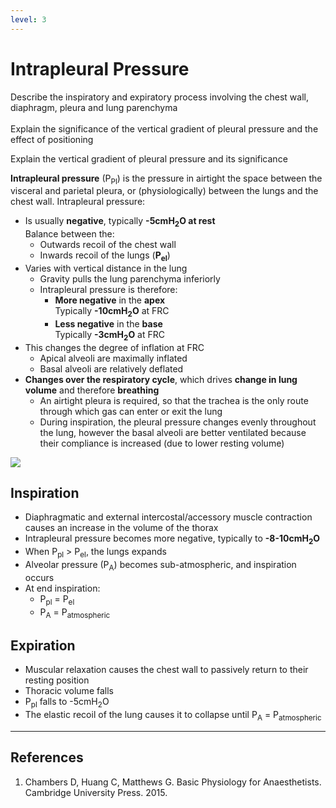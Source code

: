 ```yaml
---
level: 3
---
```


# Intrapleural Pressure

:::CICM
Describe the inspiratory and expiratory process involving the chest wall, diaphragm, pleura and lung parenchyma\
\
Explain the significance of the vertical gradient of pleural pressure and the effect of positioning
:::

:::ANZCA
Explain the vertical gradient of pleural pressure and its significance
:::

**Intrapleural pressure** (P~Pl~) is the pressure in airtight the space between the visceral and parietal pleura, or (physiologically) between the lungs and the chest wall. Intrapleural pressure:

* Is usually **negative**, typically **-5cmH~2~O at rest**\
Balance between the:
  * Outwards recoil of the chest wall
  * Inwards recoil of the lungs (**P~el~**)
* Varies with vertical distance in the lung\
  * Gravity pulls the lung parenchyma inferiorly
  * Intrapleural pressure is therefore:
    *  **More negative** in the **apex**\
    Typically **-10cmH~2~O** at FRC
    * **Less negative** in the **base**\
    Typically **-3cmH~2~O** at FRC
* This changes the degree of inflation at FRC
  * Apical alveoli are maximally inflated
  * Basal alveoli are relatively deflated
* **Changes over the respiratory cycle**, which drives **change in lung volume** and therefore **breathing**
  * An airtight pleura is required, so that the trachea is the only route through which gas can enter or exit the lung
  * During inspiration, the pleural pressure changes evenly throughout the lung, however the basal alveoli are better ventilated because their compliance is increased (due to lower resting volume)

<img src="resources/workofbreathing.svg">

## Inspiration

* Diaphragmatic and external intercostal/accessory muscle contraction causes an increase in the volume of the thorax
* Intrapleural pressure becomes more negative, typically to **-8-10cmH~2~O**
* When P~pl~ > P~el~, the lungs expands
* Alveolar pressure (P~A~) becomes sub-atmospheric, and inspiration occurs
* At end inspiration:
  * P~pl~ = P~el~
  * P~A~ = P~atmospheric~
 

## Expiration

* Muscular relaxation causes the chest wall to passively return to their resting position
* Thoracic volume falls
* P~pl~ falls to -5cmH~2~O
* The elastic recoil of the lung causes it to collapse until P~A~ = P~atmospheric~


---

## References

1. Chambers D, Huang C, Matthews G. Basic Physiology for Anaesthetists. Cambridge University Press. 2015.
